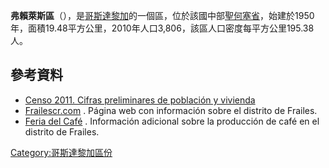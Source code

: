 '''弗賴萊斯區'''（{{lang-es|Frailes}}），是[[哥斯達黎加|哥斯達黎加]]的一個區，位於該國中部[[聖何塞省_(哥斯達黎加)|聖何塞省]]，始建於1950年，面積19.48平方公里，2010年人口3,806，該區人口密度每平方公里195.38人。

==參考資料==
*[http://www.inec.go.cr/A/MS/Censos/Censo%202011/Cifras%20preliminares/01.%20Cifras%20preliminares%20de%20Poblaci%C3%B3n%20y%20Vivienda.pdf Censo 2011. Cifras preliminares de población y vivienda]{{dead link|date=2017年12月 |bot=InternetArchiveBot |fix-attempted=yes }}
* [http://frailescr.com/ Frailescr.com] {{Wayback|url=http://frailescr.com/ |date=20150414062601 }}. Página web con información sobre el distrito de Frailes.
* [http://www.feriadelcafe.co.cr/blog/ Feria del Café] {{Wayback|url=http://www.feriadelcafe.co.cr/blog/ |date=20150416101025 }}. Información adicional sobre la producción de café en el distrito de Frailes.

{{CostaRica-geo-stub}}
[[Category:哥斯達黎加區份|Category:哥斯達黎加區份]]
